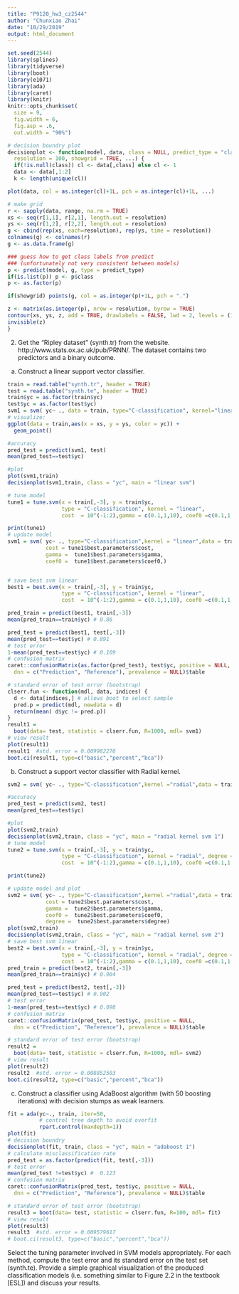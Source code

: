 ```yaml
---
title: "P9120_hw3_cz2544"
author: "Chunxiao Zhai"
date: "10/29/2019"
output: html_document
---
```


```r
set.seed(2544)
library(splines)
library(tidyverse)
library(boot)
library(e1071)
library(ada)
library(caret)
library(knitr)
knitr::opts_chunk$set(
  size = 9,
  fig.width = 6,
  fig.asp = .6,
  out.width = "90%")
```

```r
# decision boundry plot
decisionplot <- function(model, data, class = NULL, predict_type = "class",
  resolution = 100, showgrid = TRUE, ...) {
  if(!is.null(class)) cl <- data[,class] else cl <- 1
  data <- data[,1:2]
  k <- length(unique(cl))

plot(data, col = as.integer(cl)+1L, pch = as.integer(cl)+1L, ...)

# make grid
r <- sapply(data, range, na.rm = TRUE)
xs <- seq(r[1,1], r[2,1], length.out = resolution)
ys <- seq(r[1,2], r[2,2], length.out = resolution)
g <- cbind(rep(xs, each=resolution), rep(ys, time = resolution))
colnames(g) <- colnames(r)
g <- as.data.frame(g)

### guess how to get class labels from predict
### (unfortunately not very consistent between models)
p <- predict(model, g, type = predict_type)
if(is.list(p)) p <- p$class
p <- as.factor(p)

if(showgrid) points(g, col = as.integer(p)+1L, pch = ".")

z <- matrix(as.integer(p), nrow = resolution, byrow = TRUE)
contour(xs, ys, z, add = TRUE, drawlabels = FALSE, lwd = 2, levels = (1:(k-1))+.5)
invisible(z)
}
```


2. Get the “Ripley dataset” (synth.tr) from the website. http://www.stats.ox.ac.uk/pub/PRNN/. The dataset contains two predictors and a binary outcome.
(a) Construct a linear support vector classifier.

```r
train = read.table("synth.tr", header = TRUE)
test = read.table("synth.te", header = TRUE)
train$yc = as.factor(train$yc)
test$yc = as.factor(test$yc)
svm1 = svm( yc~ ., data = train, type="C-classification", kernel="linear")
# visualize:
ggplot(data = train,aes(x = xs, y = ys, color = yc)) +
  geom_point()

#accuracy
pred_test = predict(svm1, test)
mean(pred_test==test$yc)

#plot
plot(svm1,train)
decisionplot(svm1,train, class = "yc", main = "linear svm")

# tune model
tune1 = tune.svm(x = train[,-3], y = train$yc, 
                 type = "C-classification", kernel = "linear",
                 cost  = 10^(-1:2),gamma = c(0.1,1,10), coef0 =c(0.1,1,10))

print(tune1)
# update model
svm1 = svm( yc~ ., type="C-classification",kernel = "linear",data = train,
            cost = tune1$best.parameters$cost,
            gamma =  tune1$best.parameters$gamma,
            coef0 =  tune1$best.parameters$coef0,)


# save best svm linear
best1 = best.svm(x = train[,-3], y = train$yc, 
                 type = "C-classification", kernel = "linear",
                 cost  = 10^(-1:2),gamma = c(0.1,1,10), coef0 =c(0.1,1,10))

pred_train = predict(best1, train[,-3])
mean(pred_train==train$yc) # 0.86

pred_test = predict(best1, test[,-3])
mean(pred_test==test$yc) # 0.891
# test error
1-mean(pred_test==test$yc) # 0.109
# confusion matrix 
caret::confusionMatrix(as.factor(pred_test), test$yc, positive = NULL,
  dnn = c("Prediction", "Reference"), prevalence = NULL)$table

# standard error of test error (bootstrap)
clserr.fun <- function(mdl, data, indices) {
  d <- data[indices,] # allows boot to select sample
  pred.p = predict(mdl, newdata = d)
  return(mean( d$yc != pred.p))
}
result1 = 
  boot(data= test, statistic = clserr.fun, R=1000, mdl= svm1)
# view result
plot(result1)
result1  #std. error = 0.009982276
boot.ci(result1, type=c("basic","percent","bca"))
```

(b) Construct a support vector classifier with Radial kernel. 
```r
svm2 = svm( yc~ ., type="C-classification",kernel ="radial",data = train)

#accuracy
pred_test = predict(svm2, test)
mean(pred_test==test$yc)

#plot
plot(svm2,train)
decisionplot(svm2,train, class = "yc", main = "radial kernel svm 1")
# tune model
tune2 = tune.svm(x = train[,-3], y = train$yc, 
                 type = "C-classification", kernel = "radial", degree = c(1,2,3),
                 cost  = 10^(-1:2),gamma = c(0.1,1,10), coef0 =c(0.1,1,10))

print(tune2)

# update model and plot
svm2 = svm( yc~ ., type="C-classification",kernel ="radial",data = train,
            cost = tune2$best.parameters$cost,
            gamma =  tune2$best.parameters$gamma,
            coef0 =  tune2$best.parameters$coef0,
            degree =  tune2$best.parameters$degree)
plot(svm2,train)
decisionplot(svm2,train, class = "yc", main = "radial kernel svm 2")
# save best svm linear
best2 = best.svm(x = train[,-3], y = train$yc, 
                 type = "C-classification", kernel = "radial", degree = c(1,2,3),
                 cost  = 10^(-1:2),gamma = c(0.1,1,10), coef0 =c(0.1,1,10))
pred_train = predict(best2, train[,-3])
mean(pred_train==train$yc) # 0.904

pred_test = predict(best2, test[,-3])
mean(pred_test==test$yc) # 0.902
# test error
1-mean(pred_test==test$yc) # 0.098
# confusion matrix 
caret::confusionMatrix(pred_test, test$yc, positive = NULL,
  dnn = c("Prediction", "Reference"), prevalence = NULL)$table

# standard error of test error (bootstrap)
result2 = 
  boot(data= test, statistic = clserr.fun, R=1000, mdl= svm2)
# view result
plot(result2)
result2  #std. error = 0.008852503
boot.ci(result2, type=c("basic","percent","bca"))
```

(c) Construct a classifier using AdaBoost algorithm (with 50 boosting iterations)
with decision stumps as weak learners.
```r
fit = ada(yc~., train, iter=50, 
          # control tree depth to avoid overfit
          rpart.control(maxdepth=1)) 
plot(fit)
# decision boundry
decisionplot(fit, train, class = "yc", main = "adaboost 1")
# calculate misclassification rate 
pred_test = as.factor(predict(fit, test[,-3]))
# test error
mean(pred_test !=test$yc) #  0.123
# confusion matrix 
caret::confusionMatrix(pred_test, test$yc, positive = NULL,
  dnn = c("Prediction", "Reference"), prevalence = NULL)$table

# standard error of test error (bootstrap)
result3 = boot(data= test, statistic = clserr.fun, R=100, mdl= fit)
# view result
plot(result3)
result3  #std. error = 0.009579617
# boot.ci(result3, type=c("basic","percent","bca"))
```


Select the tuning parameter involved in SVM models appropriately.
For each method, compute the test error and its standard error on the test set (synth.te).
Provide a simple graphical visualization of the produced classification models (i.e.
something similar to Figure 2.2 in the textbook [ESL]) and discuss your results.

